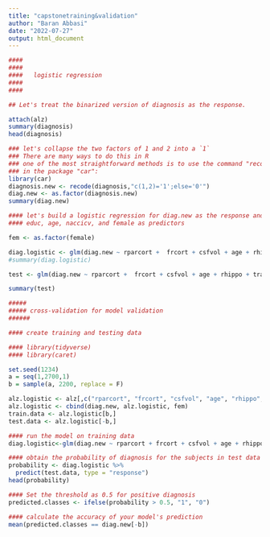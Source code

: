 ```yaml
---
title: "capstonetraining&validation"
author: "Baran Abbasi"
date: "2022-07-27"
output: html_document
---
```




```r

####
####
####   logistic regression
####
####

## Let's treat the binarized version of diagnosis as the response.

attach(alz)
summary(diagnosis)
head(diagnosis)

```


```r

### let's collapse the two factors of 1 and 2 into a `1`
### There are many ways to do this in R
### one of the most straightforward methods is to use the command "recode"
### in the package "car":
library(car)
diagnosis.new <- recode(diagnosis,"c(1,2)='1';else='0'")
diag.new <- as.factor(diagnosis.new)
summary(diag.new)

```

```r

#### let's build a logistic regression for diag.new as the response and 
#### educ, age, naccicv, and female as predictors

fem <- as.factor(female)

diag.logistic <- glm(diag.new ~ rparcort +  frcort + csfvol + age + rhippo + traila + trailb + naccmmse + memunits + fem, family = binomial)
#summary(diag.logistic)

test <- glm(diag.new ~ rparcort +  frcort + csfvol + age + rhippo + traila + trailb + naccmmse + memunits + fem, family = binomial)

summary(test)
```


```r
#####
##### cross-validation for model validation
######

#### create training and testing data

#### library(tidyverse)
#### library(caret)

set.seed(1234)
a = seq(1,2700,1)
b = sample(a, 2200, replace = F)

alz.logistic <- alz[,c("rparcort", "frcort", "csfvol", "age", "rhippo", "traila", "trailb", "naccmmse", "memunits")]
alz.logistic <- cbind(diag.new, alz.logistic, fem)
train.data <- alz.logistic[b,]
test.data <- alz.logistic[-b,]
```


```r


#### run the model on training data
diag.logistic<-glm(diag.new ~ rparcort + frcort + csfvol + age + rhippo + traila + trailb + naccmmse + memunits + fem, family = binomial, data = train.data)


```

```r

#### obtain the probability of diagnosis for the subjects in test data
probability <- diag.logistic %>% 
  predict(test.data, type = "response")
head(probability)


```


```r

#### Set the threshold as 0.5 for positive diagnosis 
predicted.classes <- ifelse(probability > 0.5, "1", "0")

```

```r
#### calculate the accuracy of your model's prediction
mean(predicted.classes == diag.new[-b])
```


